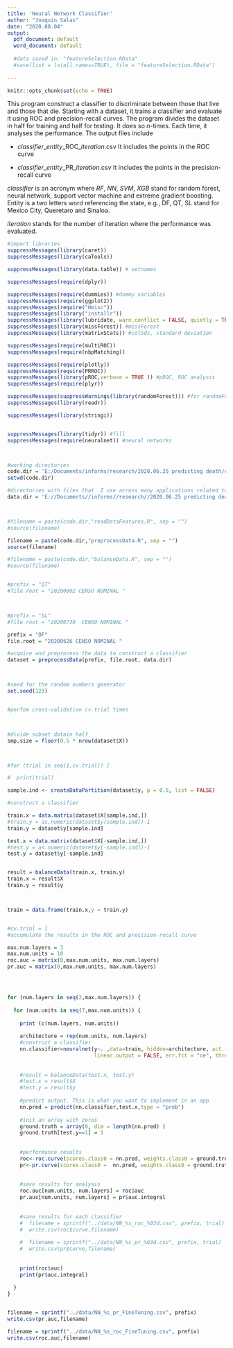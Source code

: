 ---
title: 'Neural Network Classifier'
author: "Joaquin Salas"
date: "2020.08.04"
output:
  pdf_document: default
  word_document: default
  
  #data saved in: "featureSelection.RData"
  #save(list = ls(all.names=TRUE), file = "featureSelection.RData")
  
---

```{r setup, include=FALSE}
knitr::opts_chunk$set(echo = TRUE)
```
This program construct a classifier to discriminate between those that live and those that die.
Starting with a dataset, it trains a classifier and evaluate it using ROC and precision-recall curves.
The program divides the dataset in half for training and half for testing. It does so $n$-times. Each time, it analyses the performance. The output files include

* *classifier*\_*entity*\_ROC\_*iteration*.csv
It includes the points in the ROC curve

* *classifier*\_*entity*\_PR\_*iteration*.csv
It includes the points in the precision-recall curve

*classifier* is an acronym where *RF*, *NN*, *SVM*, *XGB* stand for random forest, neural network, support vector machine and extreme gradient boosting. Entity is a two letters word referencing the state, e.g., DF, QT, SL stand for Mexico City, Queretaro and Sinaloa.

*iteration* stands for the number of iteration where the performance was evaluated.


```{r  echo=FALSE}




#import libraries
suppressMessages(library(caret))
suppressMessages(library(caTools))

suppressMessages(library(data.table)) # setnames

suppressMessages(require(dplyr))

suppressMessages(require(dummies)) #dummy variables
suppressMessages(require(ggplot2))
suppressMessages(require("Hmisc"))
suppressMessages(library("installr"))
suppressMessages(library(lubridate, warn.conflict = FALSE, quietly = TRUE))
suppressMessages(library(missForest)) #missForest
suppressMessages(library(matrixStats)) #colSds, standard deviation

suppressMessages(require(multiROC))
suppressMessages(require(nbpMatching))

suppressMessages(require(plotly))
suppressMessages(require(PRROC))
suppressMessages(library(pROC,verbose = TRUE )) #pROC, ROC analysis
suppressMessages(require(plyr))

suppressMessages(suppressWarnings(library(randomForest))) #for randomForest
suppressMessages(library(readr))

suppressMessages(library(stringi))


suppressMessages(library(tidyr)) #fill
suppressMessages(require(neuralnet)) #neural networks



#working directories
code.dir = 'E:/Documents/informs/research/2020.06.25 predicting death/code/'
setwd(code.dir)

#directories with files that  I use across many applications related to COVID
data.dir = 'E://Documents//informs//research//2020.06.25 predicting death//data//'



#filename = paste(code.dir,"readDataFeatures.R", sep = "")
#source(filename)

filename = paste(code.dir,"preprocessData.R", sep = "")
source(filename)

#filename = paste(code.dir,"balanceData.R", sep = "")
#source(filename)


#prefix = "QT"
#file.root = "20200802 CENSO NOMINAL "



#prefix = "SL"
#file.root = "20200730  CENSO NOMINAL "

prefix = "DF"
file.root = "20200626 CENSO NOMINAL "

#acquire and preprocess the data to construct a classifier
dataset = preprocessData(prefix, file.root, data.dir)



#seed for the random numbers generator
set.seed(123)


#perfom cross-validation cv.trial times



#divide subset datain half
smp.size = floor(0.5 * nrow(dataset$X))



#for (trial in seq(1,cv.trial)) {

#  print(trial)

sample.ind <- createDataPartition(dataset$y, p = 0.5, list = FALSE)

#construct a classifier

train.x = data.matrix(dataset$X[sample.ind,])
#train.y = as.numeric(dataset$y[sample.ind])-1
train.y = dataset$y[sample.ind]

test.x = data.matrix(dataset$X[-sample.ind,])
#test.y = as.numeric(dataset$y[-sample.ind])-1
test.y = dataset$y[-sample.ind]


result = balanceData(train.x, train.y)
train.x = result$X
train.y = result$y



train = data.frame(train.x,y = train.y)


#cv.trial = 1
#accumulate the results in the ROC and precision-recall curve

max.num.layers = 3
max.num.units = 10
roc.auc = matrix(0,max.num.units, max.num.layers)
pr.auc = matrix(0,max.num.units, max.num.layers)




for (num.layers in seq(2,max.num.layers)) {
  
  for (num.units in seq(7,max.num.units)) {
    
    print (c(num.layers, num.units))
    
    architecture = rep(num.units, num.layers)
    #construct a classifier
    nn.classifier=neuralnet(y~. ,data=train, hidden=architecture, act.fct = "logistic",
                            linear.output = FALSE, err.fct = "ce", threshold = 0.1, lifesign = 'full', stepmax = 1e+05)
    
    
    #result = balanceData(test.x, test.y)
    #test.x = result$X
    #test.y = result$y
    
    #predict output. This is what you want to implement in an app
    nn.pred = predict(nn.classifier,test.x,type = "prob")
    
    #init an array with zeros
    ground.truth = array(0, dim = length(nn.pred) )
    ground.truth[test.y==1] = 1
    
    
    #performance results
    roc<-roc.curve(scores.class0 = nn.pred, weights.class0 = ground.truth, curve= TRUE)
    pr<-pr.curve(scores.class0 =  nn.pred, weights.class0 = ground.truth, curve= TRUE)
    
    
    #save results for analysis
    roc.auc[num.units, num.layers] = roc$auc
    pr.auc[num.units, num.layers] = pr$auc.integral
    
    
    #save results for each classifier
    #  filename = sprintf("../data/NN_%s_roc_%03d.csv", prefix, trial)
    #  write.csv(roc$curve,filename)
    
    #  filename = sprintf("../data/NN_%s_pr_%03d.csv", prefix, trial)
    #  write.csv(pr$curve,filename)
    
    
    print(roc$auc)
    print(pr$auc.integral)
    
  }
}


filename = sprintf("../data/NN_%s_pr_FineTuning.csv", prefix)
write.csv(pr.auc,filename)

filename = sprintf("../data/NN_%s_roc_FineTuning.csv", prefix)
write.csv(roc.auc,filename)




```



